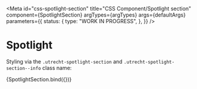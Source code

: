 <!-- @license CC0-1.0 -->


<Meta
  id="css-spotlight-section"
  title="CSS Component/Spotlight section"
  component={SpotlightSection}
  argTypes={argTypes}
  args={defaultArgs}
  parameters={{
    status: {
      type: "WORK IN PROGRESS",
    },
  }}
/>

# Spotlight

Styling via the `.utrecht-spotlight-section` and `.utrecht-spotlight-section--info` class name:

<Canvas>
  <Story name="Default" args={exampleArgs}>
    {SpotlightSection.bind({})}
  </Story>
</Canvas>

<ArgsTable story="Default" />
